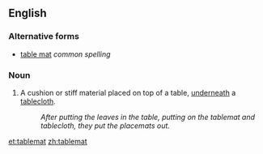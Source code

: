 ==English==

===Alternative forms===
* [[table mat]] ''common spelling''

===Noun===
{{en-noun}}

# {{rare}} A cushion or stiff material placed on top of a table, [[underneath]] a [[tablecloth]].
#: ''After putting the leaves in the table, putting on the tablemat and tablecloth, they put the placemats out.''

[[et:tablemat]]
[[zh:tablemat]]